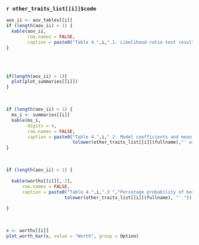 ### `r other_traits_list[[i]]$code`


```r
aov_ii <- aov_tables[[i]]
if (length(aov_ii) > 1) {
  kable(aov_ii,
        row.names = FALSE,
        caption = paste0("Table 4.",i,".1. Likelihood ratio test results from fitted Plackett-Luce model with rankings from '", tolower(other_traits_list[[i]]$code), "'."))
}

```

\
\

```r

if(length(aov_ii) > 1){
  plot(plot_summaries[[i]])
}
```

\

```r
if (length(aov_ii) > 1) {
  ms_i <- summaries[[i]]
  kable(ms_i, 
        digits = 4,
        row.names = FALSE,
        caption = paste0("Table 4.",i,".2. Model coefficients and mean separation of Plackett-Luce model for '",
                         tolower(other_traits_list[[i]]$fullname),"' with ", ci_level*100, "% confidence intervals."))
}
```

\

```r
if (length(aov_ii) > 1) {
  
  kable(worths[[i]][,-2],
      row.names = FALSE,
      caption = paste0("Table 4.",i,".3 ","Percetage probability of being highest ranked for '",
                      tolower(other_traits_list[[i]]$fullname), "'."))
  
}
```

\

```r
x <- worths[[i]]
plot_worth_bar(x, value = "Worth", group = Option)
```

